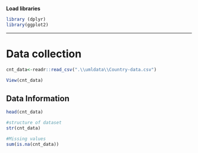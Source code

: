 **Load libraries**

```r
library (dplyr)
library(ggplot2)
```

------------------------------------------------------------------------

# Data collection

```r
cnt_data<-readr::read_csv(".\\umldata\\Country-data.csv")

View(cnt_data)
```

## Data Information

```r
head(cnt_data)
```

```r
#structure of dataset
str(cnt_data)
```

```r
#Missing values
sum(is.na(cnt_data))
```

## 
